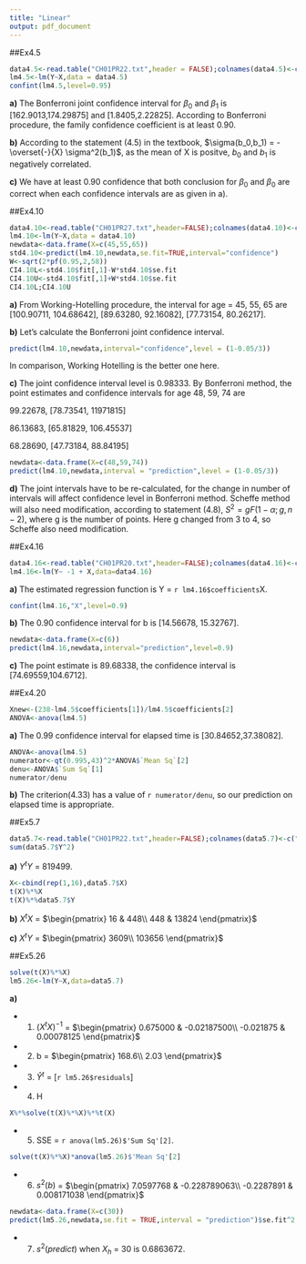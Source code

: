 ```yaml
---
title: "Linear"
output: pdf_document
---
```

##Ex4.5

```r
data4.5<-read.table("CH01PR22.txt",header = FALSE);colnames(data4.5)<-c("Y","X")
lm4.5<-lm(Y~X,data = data4.5)
confint(lm4.5,level=0.95)
```

**a)** The Bonferroni joint confidence interval for $\beta_0$ and $\beta_1$ is [162.9013,174.29875] and [1.8405,2.22825]. According to Bonferroni procedure, the family confidence coefficient is at least 0.90.

**b)** According to the statement (4.5) in the textbook, $\sigma(b_0,b_1) = -\overset{-}{X} \sigma^2(b_1)$, as the mean of X is positve, $b_0$ and $b_1$ is negatively correlated.

**c)** We have at least 0.90 confidence that both conclusion for $\beta_0$ and $\beta_0$ are correct when each confidence intervals are as given in a).

##Ex4.10

```r
data4.10<-read.table("CH01PR27.txt",header=FALSE);colnames(data4.10)<-c("Y","X")
lm4.10<-lm(Y~X,data = data4.10)
newdata<-data.frame(X=c(45,55,65))
std4.10<-predict(lm4.10,newdata,se.fit=TRUE,interval="confidence")
W<-sqrt(2*pf(0.95,2,58))
CI4.10L<-std4.10$fit[,1]-W*std4.10$se.fit
CI4.10U<-std4.10$fit[,1]+W*std4.10$se.fit
CI4.10L;CI4.10U
```

**a)** From Working-Hotelling procedure, the interval for age = 45, 55, 65 are [100.90711, 104.68642], [89.63280, 92.16082], [77.73154, 80.26217].

**b)** Let's calculate the Bonferroni joint confidence interval.
```r
predict(lm4.10,newdata,interval="confidence",level = (1-0.05/3))
```

In comparison, Working Hotelling is the better one here.

**c)** The joint confidence interval level is 0.98333. By Bonferroni method, the point estimates and confidence intervals for age 48, 59, 74 are 

99.22678, [78.73541, 11971815]

86.13683, [65.81829, 106.45537]

68.28690, [47.73184, 88.84195]

```r
newdata<-data.frame(X=c(48,59,74))
predict(lm4.10,newdata,interval = "prediction",level = (1-0.05/3))
```

**d)** The joint intervals have to be re-calculated, for the change in number of intervals will affect confidence level in Bonferroni method. Scheffe method will also need modification, according to statement (4.8), $S^2 =  gF(1-\alpha; g, n-2)$, where g is the number of points. Here g changed from 3 to 4, so Scheffe also need modification.

##Ex4.16

```r
data4.16<-read.table("CH01PR20.txt",header=FALSE);colnames(data4.16)<-c("Y","X")
lm4.16<-lm(Y~ -1 + X,data=data4.16)
```

**a)** The estimated regression function is Y = `r lm4.16$coefficients`X.

```r
confint(lm4.16,"X",level=0.9)
```
**b)** The 0.90 confidence interval for b is [14.56678, 15.32767].

```r
newdata<-data.frame(X=c(6))
predict(lm4.16,newdata,interval="prediction",level=0.9)
```
**c)** The point estimate is 89.68338, the confidence interval is [74.69559,104.6712].

##Ex4.20

```r
Xnew<-(238-lm4.5$coefficients[1])/lm4.5$coefficients[2]
ANOVA<-anova(lm4.5)
```

**a)** The 0.99 confidence interval for elapsed time is [30.84652,37.38082].  

```r
ANOVA<-anova(lm4.5)
numerator<-qt(0.995,43)^2*ANOVA$`Mean Sq`[2]
denu<-ANOVA$`Sum Sq`[1]
numerator/denu
```

**b)** The criterion(4.33) has a value of `r numerator/denu`, so our prediction on elapsed time is appropriate.

##Ex5.7

```r
data5.7<-read.table("CH01PR22.txt",header=FALSE);colnames(data5.7)<-c("Y","X")
sum(data5.7$Y^2)
```

**a)** $Y^tY$ = 819499.

```r
X<-cbind(rep(1,16),data5.7$X)
t(X)%*%X
t(X)%*%data5.7$Y
```

**b)** $X^tX$ = $\begin{pmatrix}
                  16 & 448\\
                  448 & 13824
                \end{pmatrix}$
                
**c)** $X^tY$ = $\begin{pmatrix}
                  3609\\
                  103656
                \end{pmatrix}$

##Ex5.26

```r
solve(t(X)%*%X)
lm5.26<-lm(Y~X,data=data5.7)
```
**a)** 

- (1) $(X^tX)^{-1}$ = $\begin{pmatrix}
                              0.675000 & -0.02187500\\
                              -0.021875 & 0.00078125
                              \end{pmatrix}$
- (2) b = $\begin{pmatrix}
                168.6\\
                2.03
          \end{pmatrix}$
- (3) $\hat{Y}^t$ = [`r lm5.26$residuals`] 

- (4) H

```r
X%*%solve(t(X)%*%X)%*%t(X)
```

- (5) SSE = `r anova(lm5.26)$'Sum Sq'[2]`.

```r
solve(t(X)%*%X)*anova(lm5.26)$'Mean Sq'[2]
```
- (6) $s^2(b)$ = $\begin{pmatrix}
                              7.0597768 & -0.228789063\\
                              -0.2287891 & 0.008171038
                              \end{pmatrix}$
```r
newdata<-data.frame(X=c(30))
predict(lm5.26,newdata,se.fit = TRUE,interval = "prediction")$se.fit^2
```
- (7) $s^2(predict)$ when $X_h$ = 30 is 0.6863672.
            